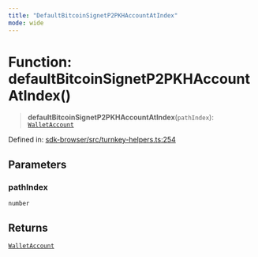 ```yaml
---
title: "DefaultBitcoinSignetP2PKHAccountAtIndex"
mode: wide
---
```

  
# Function: defaultBitcoinSignetP2PKHAccountAtIndex()

> **defaultBitcoinSignetP2PKHAccountAtIndex**(`pathIndex`): [`WalletAccount`](../WalletAccount/readme)

Defined in: [sdk-browser/src/turnkey-helpers.ts:254](https://github.com/tkhq/sdk/blob/94193410cf3571aa019a0b9408107eeb43e39e16/packages/sdk-browser/src/turnkey-helpers.ts#L254)

## Parameters

### pathIndex

`number`

## Returns

[`WalletAccount`](../WalletAccount/readme)

